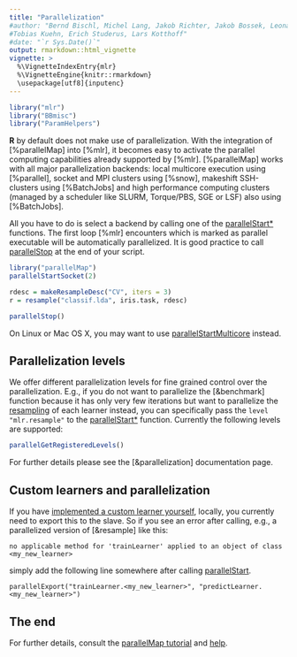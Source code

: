 ```yaml
---
title: "Parallelization"
#author: "Bernd Bischl, Michel Lang, Jakob Richter, Jakob Bossek, Leonard Judt,
#Tobias Kuehn, Erich Studerus, Lars Kotthoff"
#date: "`r Sys.Date()`"
output: rmarkdown::html_vignette
vignette: >
  %\VignetteIndexEntry{mlr}
  %\VignetteEngine{knitr::rmarkdown}
  \usepackage[utf8]{inputenc}
---
```


```r
library("mlr")
library("BBmisc")
library("ParamHelpers")
```

**R** by default does not make use of parallelization.
With the integration of [%parallelMap] into [%mlr], it becomes easy to activate the parallel
computing capabilities already supported by [%mlr].
[%parallelMap] works with all major parallelization backends: local multicore execution using
[%parallel], socket and MPI clusters using [%snow], makeshift SSH-clusters using [%BatchJobs]
and high performance computing clusters (managed by a scheduler like SLURM, Torque/PBS, SGE or LSF)
also using [%BatchJobs].

All you have to do is select a backend by calling one of the
[parallelStart*](&parallelMap::parallelStart) functions.
The first loop [%mlr] encounters which is marked as parallel executable will be automatically parallelized.
It is good practice to call [parallelStop](&parallelMap::parallelStop) at the end of your script.

```r
library("parallelMap")
parallelStartSocket(2)

rdesc = makeResampleDesc("CV", iters = 3)
r = resample("classif.lda", iris.task, rdesc)

parallelStop()
```

On Linux or Mac OS X, you may want to use
[parallelStartMulticore](&parallelMap::parallelStart) instead.


## Parallelization levels
We offer different parallelization levels for fine grained control over the parallelization.
E.g., if you do not want to parallelize the [&benchmark] function because it has only very
few iterations but want to parallelize the [resampling](&resample) of each learner instead,
you can specifically pass the `level` `"mlr.resample"` to the [parallelStart*](&parallelMap::parallelStart)
function.
Currently the following levels are supported:
```r
parallelGetRegisteredLevels()
```

For further details please see the [&parallelization] documentation page.


## Custom learners and parallelization

If you have [implemented a custom learner yourself](create_learner.md), locally, you currently
need to export this to the slave.
So if you see an error after calling, e.g., a parallelized version of [&resample] like this:
```
no applicable method for 'trainLearner' applied to an object of class <my_new_learner>
```
simply add the following line somewhere after calling [parallelStart](&parallelMap::parallelStart).
```
parallelExport("trainLearner.<my_new_learner>", "predictLearner.<my_new_learner>")
```


## The end

For further details, consult the
[parallelMap tutorial](https://github.com/berndbischl/parallelMap#parallelmap) and [help](%parallelMap).
